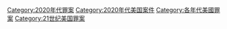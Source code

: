 [[Category:2020年代罪案|Category:2020年代罪案]]
[[Category:2020年代美国案件|Category:2020年代美国案件]]
[[Category:各年代美國罪案|Category:各年代美國罪案]]
[[Category:21世纪美国罪案|Category:21世纪美国罪案]]